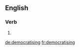 
==English==

===Verb===
{{head|en|present participle}}

# {{present participle of|democratise|lang=en}}

[[de:democratising]]
[[fr:democratising]]